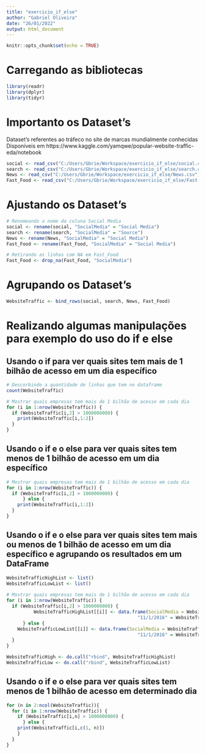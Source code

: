 ```yaml
---
title: "exercicio_if_else"
author: "Gabriel Oliveira"
date: "26/01/2022"
output: html_document
---
```


```r
knitr::opts_chunk$set(echo = TRUE)
```

# Carregando as bibliotecas
```r
library(readr)
library(dplyr)
library(tidyr)
```

# Importanto os Dataset's
Dataset's referentes ao tráfeco no site de marcas mundialmente conhecidas
Disponíveis em https://www.kaggle.com/yamqwe/popular-website-traffic-eda/notebook
```r
social <- read_csv("C:/Users/Gbrie/Workspace/exercicio_if_else/social.csv")
search <- read_csv("C:/Users/Gbrie/Workspace/exercicio_if_else/search.csv")
News <- read_csv("C:/Users/Gbrie/Workspace/exercicio_if_else/News.csv")
Fast_Food <- read_csv("C:/Users/Gbrie/Workspace/exercicio_if_else/Fast-Food.csv")
```

# Ajustando os Dataset's
```r
# Renomeando o nome da coluna Social Media
social <- rename(social, "SocialMedia" = "Social Media")
search <- rename(search, "SocialMedia" = "Source")
News <- rename(News, "SocialMedia" = "Social Media")
Fast_Food <- rename(Fast_Food, "SocialMedia" = "Social Media")

# Retirando as linhas com NA em Fast_Food
Fast_Food <- drop_na(Fast_Food, "SocialMedia")
```

# Agrupando os Dataset's
```r
WebsiteTraffic <- bind_rows(social, search, News, Fast_Food)
```

# Realizando algumas manipulações para exemplo do uso do if e else
## Usando o if para ver quais sites tem mais de 1 bilhão de acesso em um dia específico
```r
# Descorbindo a quantidade de linhas que tem no dataframe
count(WebsiteTraffic)

# Mostrar quais empresas tem mais de 1 bilhão de acesso em cada dia
for (i in 1:nrow(WebsiteTraffic)) {
  if (WebsiteTraffic[i,2] > 1000000000) {
    print(WebsiteTraffic[i,1:2]) 
  }
}
```

## Usando o if e o else para ver quais sites tem menos de 1 bilhão de acesso em um dia específico
```r
# Mostrar quais empresas tem mais de 1 bilhão de acesso em cada dia
for (i in 1:nrow(WebsiteTraffic)) {
  if (WebsiteTraffic[i,2] > 1000000000) {
      } else {
    print(WebsiteTraffic[i,1:2]) 
  }
}
```

## Usando o if e o else para ver quais sites tem mais ou menos de 1 bilhão de acesso em um dia específico e agrupando os resultados em um DataFrame
```r

WebsiteTrafficHighList <- list()
WebsiteTrafficLowList <- list()
                                          
# Mostrar quais empresas tem mais de 1 bilhão de acesso em cada dia
for (i in 1:nrow(WebsiteTraffic)) {
  if (WebsiteTraffic[i,2] > 1000000000) {
          WebsiteTrafficHighList[[i]] <- data.frame(SocialMedia = WebsiteTraffic[i,1], 
                                                "11/1/2016" = WebsiteTraffic[i,2])
      } else {
    WebsiteTrafficLowList[[i]] <- data.frame(SocialMedia = WebsiteTraffic[i,1], 
                                                "11/1/2016" = WebsiteTraffic[i,2])
  }
}

WebsiteTrafficHigh <- do.call("rbind", WebsiteTrafficHighList)
WebsiteTrafficLow <- do.call("rbind", WebsiteTrafficLowList)

```

## Usando o if e o else para ver quais sites tem menos de 1 bilhão de acesso em determinado dia
```r
for (n in 2:ncol(WebsiteTraffic)){
  for (i in 1:nrow(WebsiteTraffic)) {
    if (WebsiteTraffic[i,n] > 1000000000) {
      } else {
    print(WebsiteTraffic[i,c(1, n)]) 
    }
  }
}
```




